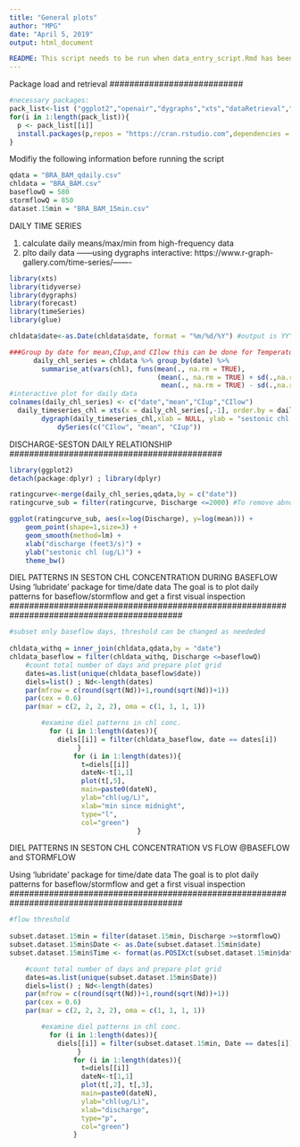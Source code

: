 ```yaml
---
title: "General plots"
author: "MPG"
date: "April 5, 2019"
output: html_document 

README: This script needs to be run when data_entry_script.Rmd has been completed. Order of codechunks matter
---
```

###########################
Package load and retrieval
###########################
```r
#necessary packages: 
pack_list<-list ("ggplot2","openair","dygraphs","xts","dataRetrieval","dplyr","forecast","glue","dataRetrieval","devtools","DataCombine","lubridate","zoo")
for(i in 1:length(pack_list)){
  p <- pack_list[[i]]
  install.packages(p,repos = "https://cran.rstudio.com",dependencies = TRUE)
}
```

###########################################################
Modifiy the following information before running the script
```r
qdata = "BRA_BAM_qdaily.csv"
chldata = "BRA_BAM.csv"
baseflowQ = 580
stormflowQ = 850
dataset.15min = "BRA_BAM_15min.csv"
```

#########################################################
DAILY TIME SERIES 

1) calculate daily means/max/min from high-frequency data
2) plto daily data ------using dygraphs interactive: 
https://www.r-graph-gallery.com/time-series/-------

#########################################################
```r
library(xts)
library(tidyverse)
library(dygraphs)
library(forecast)
library(timeSeries)
library(glue)

chldata$date<-as.Date(chldata$date, format = "%m/%d/%Y") #output is YYY-mm-dd

###Group by date for mean,CIup,and CIlow this can be done for Temperature too if needed
      daily_chl_series = chldata %>% group_by(date) %>%
        summarise_at(vars(chl), funs(mean(., na.rm = TRUE), 
                                     (mean(., na.rm = TRUE) + sd(.,na.rm = TRUE)*1.96), 
                                      mean(., na.rm = TRUE) - sd(.,na.rm = TRUE)*1.96))
#interactive plot for daily data
colnames(daily_chl_series) <- c("date","mean","CIup","CIlow")
  daily_timeseries_chl = xts(x = daily_chl_series[,-1], order.by = daily_chl_series$date)
        dygraph(daily_timeseries_chl,xlab = NULL, ylab = "sestonic chl (ug/L)") %>%
            dySeries(c("CIlow", "mean", "CIup"))

```


###########################################
DISCHARGE-SESTON DAILY RELATIONSHIP
###########################################
```r
library(ggplot2)
detach(package:dplyr) ; library(dplyr)

ratingcurve<-merge(daily_chl_series,qdata,by = c("date"))
ratingcurve_sub = filter(ratingcurve, Discharge <=2000) #To remove abnormal cases or significant outliers

ggplot(ratingcurve_sub, aes(x=log(Discharge), y=log(mean))) +
    geom_point(shape=1,size=3) +    
    geom_smooth(method=lm) +
    xlab("discharge (feet3/s)") +
    ylab("sestonic chl (ug/L)") +
    theme_bw()
```


###########################################################################################
DIEL PATTERNS IN SESTON CHL CONCENTRATION DURING BASEFLOW
Using 'lubridate' package for time/date data 
The goal is to plot daily patterns for baseflow/stormflow and get a first visual inspection
###########################################################################################
```r
#subset only baseflow days, threshold can be changed as neededed
                                                                
chldata_withq = inner_join(chldata,qdata,by = "date")
chldata_baseflow = filter(chldata_withq, Discharge <=baseflowQ) 
    #count total number of days and prepare plot grid
    dates=as.list(unique(chldata_baseflow$date))
    diels=list() ; Nd<-length(dates)
    par(mfrow = c(round(sqrt(Nd))+1,round(sqrt(Nd))+1))
    par(cex = 0.6)
    par(mar = c(2, 2, 2, 2), oma = c(1, 1, 1, 1))

        #examine diel patterns in chl conc.
          for (i in 1:length(dates)){
            diels[[i]] = filter(chldata_baseflow, date == dates[i])
                 }
                for (i in 1:length(dates)){ 
                  t=diels[[i]]
                  dateN<-t[1,1]
                  plot(t[,5],
                  main=paste0(dateN),
                  ylab="chl(ug/L)",
                  xlab="min since midnight",
                  type="l",
                  col="green")
                                }
```



###########################################################################################
DIEL PATTERNS IN SESTON CHL CONCENTRATION VS FLOW @BASEFLOW and STORMFLOW

Using 'lubridate' package for time/date data 
The goal is to plot daily patterns for baseflow/stormflow and get a first visual inspection
###########################################################################################
```r
#flow threshold
                  
subset.dataset.15min = filter(dataset.15min, Discharge >=stormflowQ) 
subset.dataset.15min$Date <- as.Date(subset.dataset.15min$date) 
subset.dataset.15min$Time <- format(as.POSIXct(subset.dataset.15min$date) ,format = "%H:%M:%S") 

    #count total number of days and prepare plot grid
    dates=as.list(unique(subset.dataset.15min$Date))
    diels=list() ; Nd<-length(dates)
    par(mfrow = c(round(sqrt(Nd))+1,round(sqrt(Nd))+1))
    par(cex = 0.6)
    par(mar = c(2, 2, 2, 2), oma = c(1, 1, 1, 1))

        #examine diel patterns in chl conc.
          for (i in 1:length(dates)){
            diels[[i]] = filter(subset.dataset.15min, Date == dates[i])
                 }
                for (i in 1:length(dates)){ 
                  t=diels[[i]]
                  dateN<-t[1,1]
                  plot(t[,2], t[,3],
                  main=paste0(dateN),
                  ylab="chl(ug/L)",
                  xlab="discharge",
                  type="p",
                  col="green")
                }
    

```